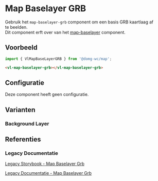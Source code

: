
# Map Baselayer GRB

<CustomDocMetaData id="map-baselayer-baselayer-grb" />

Gebruik het `map-baselayer-grb` component om een basis GRB kaartlaag af te beelden.<br/>
Dit component erft over van het [map-baselayer](/docs/map-baselayer--map-baselayer-default) component.


## Voorbeeld

```js
import { VlMapBaseLayerGRB } from '@domg-wc/map';
```

```html
<vl-map-baselayer-grb></vl-map-baselayer-grb>
```

<Canvas of={VlMapBaselayerGrbStories.MapBaselayerGrbBackgroundLayer} />


## Configuratie

Deze component heeft geen configuratie.


## Varianten

### Background Layer

<Canvas of={VlMapBaselayerGrbStories.MapBaselayerGrbBackgroundLayer} />


## Referenties

### Legacy Documentatie

[Legacy Storybook - Map Baselayer Grb](https://webcomponenten.omgeving.vlaanderen.be/storybook/?path=/docs/custom-elements-vl-map-vl-map-baselayer-grb--default)

[Legacy Documentatie - Map Baselayer Grb](https://webcomponenten.omgeving.vlaanderen.be/doc/VlMapBaseLayerGRB.html)
